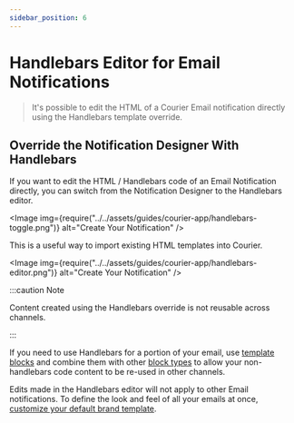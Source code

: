 ```yaml
---
sidebar_position: 6
---
```



# Handlebars Editor for Email Notifications

> It's possible to edit the HTML of a Courier Email notification directly using the Handlebars template override.

## Override the Notification Designer With Handlebars

If you want to edit the HTML / Handlebars code of an Email Notification directly, you can switch from the Notification Designer to the Handlebars editor.

<Image
  img={require("../../assets/guides/courier-app/handlebars-toggle.png")}
  alt="Create Your Notification"
/>

This is a useful way to import existing HTML templates into Courier.

<Image
  img={require("../../assets/guides/courier-app/handlebars-editor.png")}
  alt="Create Your Notification"
/>

:::caution Note

Content created using the Handlebars override is not reusable across channels.

:::

If you need to use Handlebars for a portion of your email, use [template blocks](https://help.courier.com/en/articles/4229597-working-with-template-blocks) and combine them with other [block types](https://help.courier.com/en/articles/4193090-content-block-basics) to allow your non-handlebars code content to be re-used in other channels.
<!-- Link follow-up doc -->
Edits made in the Handlebars editor will not apply to other Email notifications. To define the look and feel of all your emails at once, [customize your default brand template](../brands/customize-default-brand.mdx).
